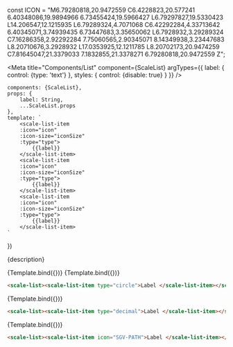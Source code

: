 const ICON = "M6.79280818,20.9472559 C6.4228823,20.577241 6.40348086,19.9894966 6.73455424,19.5966427 L6.79297827,19.5330423 L14.206547,12.1215935 L6.79289324,4.7071068 C6.42292284,4.33713642 6.40345071,3.74939435 6.73447683,3.35650062 L6.7928932,3.29289324 C7.16286358,2.92292284 7.75060565,2.90345071 8.14349938,3.23447683 L8.20710676,3.2928932 L17.0353925,12.1211785 L8.20702173,20.9474259 C7.81645047,21.3379033 7.1832855,21.3378271 6.79280818,20.9472559 Z";

<Meta
    title="Components/List"
    component={ScaleList}
    argTypes={{
        label: {
            control: {type: 'text'}
        },
        styles: {
            control: {disable: true}
        }
    }}
/>

    components: {ScaleList},
    props: {
        label: String,
        ...ScaleList.props
    },
    template: `
        <scale-list-item
        :icon="icon"
        :icon-size="iconSize"
        :type="type">
            {{label}}
        </scale-list-item>
        <scale-list-item
        :icon="icon"
        :icon-size="iconSize"
        :type="type">
            {{label}}
        </scale-list-item>
        <scale-list-item
        :icon="icon"
        :icon-size="iconSize"
        :type="type">
            {{label}}
        </scale-list-item>
    `
})

<Description>{description}</Description>

<Preview withSource="none">
    <Story
    name="Standard"
    args={{
        label: 'Standard',
        type: 'upper-alpha'
    }}>
    {Template.bind({})}
    </Story>
</Preview>

<Props story="Standard"/>

<Preview withSource="none">
    <Story
    name="Type Circle"
    args={{
        label: 'Type Circle',
        type: 'circle'
    }}>
    {Template.bind({})}
    </Story>
</Preview>


```html
<scale-list><scale-list-item type="circle">Label </scale-list-item></scale-list>
```

<Preview withSource="none">
    <Story
    name="Type Decimal"
    args={{
        label: 'Type Decimal',
        type: 'decimal'
    }}>
    {Template.bind({})}
    </Story>
</Preview>

```html
<scale-list><scale-list-item type="decimal">Label </scale-list-item></scale-list>
```

<Preview withSource="none">
    <Story
    name="Type Icon"
    args={{
        label: 'Type Icon',
        icon: ICON
    }}>
    {Template.bind({})}
    </Story>
</Preview>

```html
<scale-list><scale-list-item icon="SGV-PATH">Label </scale-list-item></scale-list>
```
